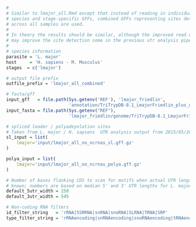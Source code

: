 ```r
#
# Similar to lmajor_all.Rmd except that instead of reading in individual
# species and stage-specific GFFs, combined GFFs representing sites detecting
# across all samples are used.
#
# In theory the results should be similar, although the improved read depth
# may improve the site detection some in the previous utr analysis pipeline.
#
# species information
parasite = 'L. major'
host     = 'H. sapiens - M. Musculus'
stages  = c('lmajor')

# output file prefix
outfile_prefix = 'lmajor_all_combined'

# fasta/gff
input_gff   = file.path(Sys.getenv('REF'), 'lmajor_friedlin',
                        'annotation/TriTrypDB-8.1_LmajorFriedlin_plus_unannotated_orfs.gff')
input_fasta = file.path(Sys.getenv("REF"), 
                        'lmajor_friedlin/genome/TriTrypDB-8.1_LmajorFriedlin_Genome.fasta')

# spliced leader / polyadeynlation sites
# Taken from L. major / H. sapiens  UTR analysis output from 2015/05/20
sl_input = list(
    lmajor='input/lmajor_all_no_ncrnas_sl.gff.gz'
)

polya_input = list(
    lmajor='input/lmajor_all_no_ncrnas_polya.gff.gz'
)

# Number of bases flanking CDS to scan for motifs when actual UTR length is not
# known; numbers are based on median 5' and 3' UTR lengths for L. major
default_5utr_width = 250
default_3utr_width = 545

# Non-coding RNA filters
id_filter_string   = 'rRNA|5SRRNA|snRNA|snoRNA|SLRNA|TRNA|SRP'
type_filter_string = 'rRNAencoding|snRNAencoding|snoRNAencoding|tRNAencoding'
```
